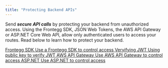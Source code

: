 ```yaml
---
title: "Protecting Backend APIs"
---
```


Send **_secure API calls_** by protecting your backend from unauthorized access. Using the Frontegg SDK, JSON Web Tokens, the AWS API Gateway or ASP.NET Core Web API, allow only authenticated users to access your routes. Read below to learn how to protect your backend.

[ Frontegg SDK Use a Frontegg SDK to control access ](https://docs.frontegg.com/docs/using-frontegg-sdk) [ Veryifying JWT Using public key to verify JWT ](https://docs.frontegg.com/docs/using-public-key-to-verify-jwt) [ AWS API Gateway Use AWS API Gateway to control access ](https://docs.frontegg.com/docs/using-aws-api-gateway-authorizer) [ ASP.NET Use ASP.NET to control access ](https://docs.frontegg.com/docs/using-aspnet-core-web-api) 